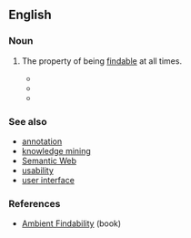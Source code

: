 ==English==

===Noun===
{{en-noun|-}}

# {{lb|en|information science|Internet}} The property of being [[findable]] at all times.
#* {{quote-text|en|year=2006|author=Adam Greenfield|title=Everyware: the dawning age of ubiquitous computing|page=92|passage=I mean to assert, rather, that everyware, the regime of ambient informatics it gives rise to, and the condition of '''ambient findability''' they together entrain, will have significant and meaningful impact on the way you live your life [...]}}
#* {{quote-book|en|year=2007|author=Kevin Potts|title=Web Design and Marketing Solutions for Business Websites|publisher=Apress|isbn=978-1-59059-839-9|pageurl=http://books.google.com/books?id=mNZtuAA8Nx4C&pg=PA286&dq=ambient-findability|page=286
|passage=This influence is exerted from conscious, proactive effort. Companies must aggressively pursue '''ambient findability''', the art and science of promoting their domain through organic means.}}
#* {{quote-text|en|year=2007|author=Diane Kresh|title=The whole digital library handbook|page=258|passage=These are just a few of the signposts along the road to '''ambient findability''', [...]}}

===See also===
* [[annotation]]
* [[knowledge mining]]
* [[Semantic Web]]
* [[usability]]
* [[user interface]]

===References===
* [http://www.oreilly.com/catalog/ambient/ Ambient Findability] (book)